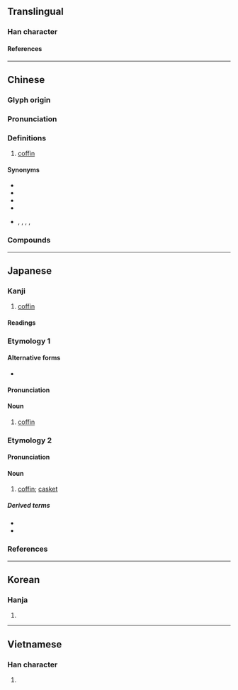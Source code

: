 {{character info/new}}
==Translingual==

===Han character===
{{Han char|rn=75|rad=木|as=08|sn=12|four=43977|canj=DJRR|ids=⿰木官}}

====References====
{{Han ref|kx=0535.040|dkj=14993|dj=0922.230|hdz=21238.090|uh=68FA}}

----

==Chinese==
{{zh-forms}}

===Glyph origin===
{{Han etym}}

===Pronunciation===
{{zh-pron
|m=guān,guàn
|m-s=
|c=gun1
|c-t=
|g=
|h=pfs=
|j=
|mb=
|md=
|mn=koan/koaⁿ
|mn_note=koan - literary; koaⁿ - vernacular
|mn-t=guan1
|w=
|x=
|mc=y
|oc=y
|ma=
|cat=n
}}

===Definitions===
{{zh-hanzi}}

# [[coffin]]

====Synonyms====
* {{zh-l|棺材}}
* {{zh-l|壽棺}}
* {{zh-l|棺木}}
* {{zh-l|壽板}}
* {{q|Min Nan}} {{zh-l|棺柴}}, {{zh-l|杉板}}, {{zh-l|薄板仔}}, {{zh-l|壽柴}}, {{zh-l|板仔}}

===Compounds===
{{zh-der|棺材|棺槨|棺木|封棺|大劈棺|懸棺葬|沒底棺材|棺材瓤子|石棺|棺柩|棺材板|棺材本|瓦棺篆鼎|桐棺三寸|棺材楦子|棺罩|棺材座子|糊假棺|蓋棺論定|金棺|進棺材|老棺材|蓋棺事定}}

----

==Japanese==

===Kanji===
{{ja-kanji|grade=c|rs=木08}}

# [[coffin]]

====Readings====
{{ja-readings
|goon=かん<くわん
|kanon=かん<くわん
|kun=ひつぎ-
}}

===Etymology 1===
{{wp|lang=ja}}
{{ja-kanjitab|ひつぎ|yomi=k}}

====Alternative forms====
* {{ja-l|柩}}

====Pronunciation====
{{ja-pron|ひつぎ|y=k|acc=0|acc_ref=DJR}}

====Noun====
{{ja-noun|ひつぎ}}

# [[coffin]]

===Etymology 2===
{{ja-kanjitab|かん|yomi=o}}

====Pronunciation====
{{ja-pron|かん|y=o|acc=1|acc_ref=DJR}}

====Noun====
{{ja-noun|かん|hhira=くわん}}

# [[coffin]]; [[casket]]

=====Derived terms=====
* {{ja-r|棺を蓋う|かん を おお.う}}
* {{ja-r|棺を蓋いて事定まる|かん を おおいて こと さだまる}}

===References===
<references/>

----

==Korean==

===Hanja===
{{ko-hanja|관}}

# {{rfdef|ko|sort=木08}}

----

==Vietnamese==

===Han character===
{{vi-readings|rs=木08|reading=quan}}

# {{rfdef|vi|sort=木08}}